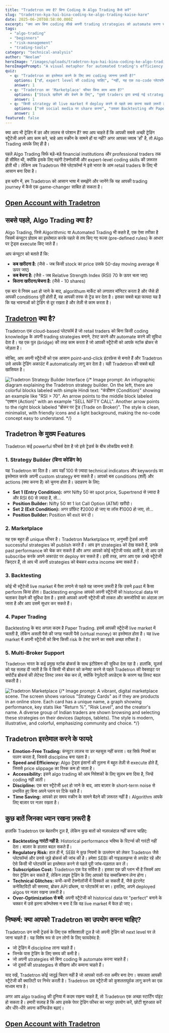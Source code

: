 ```yaml
---
title: "Tradetron क्या है? बिना Coding के Algo Trading कैसे करें"
slug: "tradetron-kya-hai-bina-coding-ke-algo-trading-kaise-kare"
date: 2025-06-20T08:58:00.000Z
excerpt: "क्या आप बिना coding सीखे अपनी trading strategies को automate करना चाहते हैं? जानिए Tradetron कैसे retail निवेशकों को algo trading की दुनिया में कदम रखने में मदद करता है, इसके फायदे, फीचर्स और सावधानियां।"
tags:
  - "algo-trading"
  - "beginners"
  - "risk-management"
  - "trading-tools"
category: "technical-analysis"
author: "Neelam"
heroImage: "/images/uploads/tradetron-kya-hai-bina-coding-ke-algo-trading-kaise-kare/hero-image.jpg"
heroImagePrompt: "A visual metaphor for automated trading's efficiency. A calm Indian trader sits at a sleek, futuristic desk, overseeing a central computer that automatically executes trades based on glowing charts and data streams. In the background, out-of-focus traders work manually in a chaotic environment. The scene contrasts calm, automated control with manual stress. Style: Cinematic, with a blue and orange neon glow, highlighting technology and focus. Text on screen: 'Automated Control'."
quiz:
  - q: "Tradetron का इस्तेमाल करने के लिए क्या coding जानना ज़रूरी है?"
    options: ["हाँ, expert level की coding चाहिए", "नहीं, यह एक no-code प्लेटफॉर्म है", "सिर्फ Python की बेसिक जानकारी चाहिए"]
    answer: 1
  - q: "Tradetron का 'Marketplace' फीचर किस काम आता है?"
    options: ["Stock खरीदने और बेचने के लिए", "दूसरे traders द्वारा बनाई गई strategies को खरीदने या subscribe करने के लिए", "सिर्फ अपनी strategy का performance देखने के लिए"]
    answer: 1
  - q: "किसी strategy को live market में deploy करने से पहले क्या करना सबसे ज़रूरी है?"
    options: ["उसे social media पर share करना", "उसका Backtesting और Paper Trading करना", "तुरंत live trade शुरू कर देना"]
    answer: 1
featured: false
---
```


क्या आप भी ट्रेडिंग में डर और लालच से परेशान हैं? क्या आप चाहते हैं कि आपकी सबसे अच्छी ट्रेडिंग स्ट्रैटेजी अपने आप काम करे, चाहे आप स्क्रीन के सामने हों या नहीं? अगर आपका जवाब 'हाँ' है, तो Algo Trading आपके लिए ही है।

पहले Algo Trading सिर्फ बड़े-बड़े financial institutions और professional traders तक ही सीमित थी, क्योंकि इसके लिए महंगी टेक्नोलॉजी और expert-level coding skills की ज़रूरत होती थी। लेकिन अब Tradetron जैसे प्लेटफॉर्म्स ने इसे भारत के आम retail traders के लिए भी आसान बना दिया है।

इस ब्लॉग में, हम Tradetron को आसान भाषा में समझेंगे और जानेंगे कि यह आपकी trading journey में कैसे एक game-changer साबित हो सकता है।

## [Open Account with Tradetron](https://www.tradetron.tech?ref=m2q2mzi5)


## सबसे पहले, Algo Trading क्या है?

Algo Trading, जिसे Algorithmic या Automated Trading भी कहते हैं, एक ऐसा तरीका है जिसमें कंप्यूटर प्रोग्राम का इस्तेमाल करके पहले से तय किए गए रूल्स (pre-defined rules) के आधार पर ट्रेड्स execute किए जाते हैं।

आप कंप्यूटर को बताते हैं कि:
*   **कब खरीदना है:** (जैसे - जब किसी stock का price उसके 50-day moving average से ऊपर जाए)
*   **कब बेचना है:** (जैसे - जब Relative Strength Index (RSI) 70 के ऊपर चला जाए)
*   **कितना खरीदना/बेचना है:** (जैसे - 10 shares)

एक बार ये नियम set हो जाने के बाद, algorithum मार्केट को लगातार मॉनिटर करता है और जैसे ही आपकी conditions पूरी होती हैं, वह आपकी तरफ से ट्रेड कर देता है। इसका सबसे बड़ा फायदा यह है कि यह भावनाओं को ट्रेडिंग से दूर रखता है और तेज़ी से काम करता है।

## [Tradetron](https://www.tradetron.tech?ref=m2q2mzi5) क्या है?

Tradetron एक cloud-based प्लेटफॉर्म है जो retail traders को बिना किसी coding knowledge के अपनी trading strategies बनाने, टेस्ट करने और automate करने की सुविधा देता है। यह एक पुल (bridge) की तरह काम करता है जो आपकी स्ट्रैटेजी को आपके स्टॉक ब्रोकर से जोड़ता है।

सोचिए, आप अपनी स्ट्रैटेजी को एक आसान point-and-click इंटरफ़ेस से बनाते हैं और Tradetron उसे आपके ट्रेडिंग अकाउंट में automatically लागू कर देता है। यही Tradetron की सबसे बड़ी खासियत है।

![Tradetron Strategy Builder Interface](/images/uploads/tradetron-kya-hai-bina-coding-ke-algo-trading-kaise-kare/strategy-builder.jpg)
{/* Image prompt: An infographic diagram explaining the Tradetron strategy builder. On the left, there are colorful blocks labeled with simple Hindi text: "कंडीशन (Condition)" showing an example like "RSI > 70". An arrow points to the middle block labeled "एक्शन (Action)" with an example "SELL NIFTY CALL". Another arrow points to the right block labeled "ब्रोकर पर ट्रेड (Trade on Broker)". The style is clean, minimalist, with friendly icons and a light background, making the no-code concept easy to understand. */}

## Tradetron के मुख्य Features

Tradetron कई powerful फीचर्स देता है जो इसे ट्रेडर्स के बीच लोकप्रिय बनाते हैं:

### 1. Strategy Builder (बिना कोडिंग के)
यह Tradetron का दिल है। आप यहाँ 100 से ज़्यादा technical indicators और keywords का इस्तेमाल करके अपनी custom strategy बना सकते हैं। आपको बस conditions (शर्तें) और actions (क्या करना है) को चुनना होता है। उदाहरण के लिए:
*   **Set 1 (Entry Condition):** अगर Nifty 50 का spot price, Supertrend से ज़्यादा है और RSI 60 से ज़्यादा है, तो...
*   **Position Builder:** Nifty 50 का 1 lot Call Option (ATM) खरीदो।
*   **Set 2 (Exit Condition):** अगर प्रॉफ़िट ₹2000 हो जाए या लॉस ₹1000 हो जाए, तो...
*   **Position Builder:** Position को exit कर दो।

### 2. Marketplace
यह एक बहुत ही unique फीचर है। Tradetron Marketplace पर, अनुभवी ट्रेडर्स अपनी successful strategies को publish करते हैं। आप इन strategies को देख सकते हैं, उनके past performance को चेक कर सकते हैं और अगर आपको कोई स्ट्रैटेजी पसंद आती है, तो आप उसे subscribe करके अपने अकाउंट पर deploy कर सकते हैं। इसी तरह, अगर आप एक अच्छे स्ट्रैटेजी क्रिएटर हैं, तो आप भी अपनी strategies को बेचकर extra income कमा सकते हैं।

### 3. Backtesting
कोई भी स्ट्रैटेजी live market में पैसा लगाने से पहले यह जानना ज़रूरी है कि उसने past में कैसा perform किया होता। Backtesting engine आपको अपनी स्ट्रैटेजी को historical data पर चलाकर देखने की सुविधा देता है। इससे आपको अपनी स्ट्रैटेजी की ताकत और कमजोरियों का अंदाज़ा लग जाता है और आप उसमें सुधार कर सकते हैं।

### 4. Paper Trading
Backtesting के बाद अगला कदम है Paper Trading. इसमें आपकी स्ट्रैटेजी live market में चलती है, लेकिन असली पैसे की जगह नकली पैसे (virtual money) का इस्तेमाल होता है। यह live market में अपनी स्ट्रैटेजी को बिना किसी risk के टेस्ट करने का सबसे अच्छा तरीका है।

### 5. Multi-Broker Support
Tradetron भारत के कई प्रमुख स्टॉक ब्रोकर्स के साथ इंटीग्रेशन की सुविधा देता रहा है। हालांकि, यूज़र्स को यह सलाह दी जाती है कि वे किसी भी ब्रोकर को कनेक्ट करने से पहले Tradetron की वेबसाइट पर सपोर्टेड ब्रोकर्स की लेटेस्ट लिस्ट ज़रूर चेक कर लें, क्योंकि रेगुलेटरी अपडेट्स के कारण यह लिस्ट बदल सकती है।

![Tradetron Marketplace](/images/uploads/tradetron-kya-hai-bina-coding-ke-algo-trading-kaise-kare/marketplace.jpg)
{/* Image prompt: A vibrant, digital marketplace scene. The screen shows various "Strategy Cards" as if they are products in an online store. Each card has a unique name, a graph showing performance, key stats like "Return %", "Risk Level", and the creator's name. A diverse group of Indian traders are shown browsing and selecting these strategies on their devices (laptops, tablets). The style is modern, illustrative, and colorful, emphasizing community and choice. */}

## Tradetron इस्तेमाल करने के फायदे

*   **Emotion-Free Trading:** कंप्यूटर लालच या डर महसूस नहीं करता। वह सिर्फ नियमों का पालन करता है, जिससे discipline बना रहता है।
*   **Speed and Efficiency:** Algo ट्रेड्स इंसानों की तुलना में बहुत तेज़ी से execute होते हैं, जिससे price slippage का रिस्क कम हो जाता है।
*   **Accessibility:** इसने algo trading को आम निवेशकों के लिए सुलभ बना दिया है, जिन्हें coding नहीं आती।
*   **Discipline:** एक बार स्ट्रैटेजी set हो जाने के बाद, आप बाज़ार के short-term noise से प्रभावित हुए बिना अपने प्लान पर टिके रहते हैं।
*   **Time Saving:** आपको हर समय स्क्रीन के सामने बैठने की ज़रूरत नहीं है। Algorithm आपके लिए बाज़ार पर नज़र रखता है।

## कुछ बातें जिनका ध्यान रखना ज़रूरी है

हालांकि Tradetron एक बेहतरीन टूल है, लेकिन कुछ बातों को नज़रअंदाज़ नहीं करना चाहिए:
*   **Backtesting गारंटी नहीं है:** Historical performance भविष्य के रिटर्न्स की गारंटी नहीं देता। बाज़ार के हालात बदल सकते हैं।
*   **Regulatory Risk:** हाल ही में, SEBI ने कुछ नियमों के उल्लंघन को लेकर Tradetron जैसे प्लेटफॉर्म्स और उनसे जुड़े ब्रोकर्स की जांच की है। हमेशा SEBI की गाइडलाइन्स से अपडेट रहें और ऐसे किसी भी प्लेटफॉर्म का इस्तेमाल करने से पहले पूरी जांच-पड़ताल कर लें।
*   **Subscription Cost:** Tradetron एक पेड सर्विस है। इसका एक फ्री प्लान भी है जिसमें आप पेपर ट्रेडिंग कर सकते हैं, लेकिन लाइव ट्रेडिंग के लिए आपको पेड सब्सक्रिप्शन लेना होगा।
*   **Technical Glitches:** कभी-कभी टेक्नोलॉजी में दिक्कतें आ सकती हैं, जैसे इंटरनेट कनेक्टिविटी की समस्या, ब्रोकर API प्रॉब्लम, या प्लेटफॉर्म का बग। इसलिए, अपने deployed algos पर नज़र रखना ज़रूरी है।
*   **Over-Optimization से बचें:** अपनी स्ट्रैटेजी को historical data पर "perfect" बनाने के चक्कर में उसे इतना कॉम्प्लेक्स न बना दें कि वह live market में फेल हो जाए।

## निष्कर्ष: क्या आपको Tradetron का उपयोग करना चाहिए?

Tradetron उन सभी ट्रेडर्स के लिए एक शक्तिशाली टूल है जो अपनी ट्रेडिंग को next level पर ले जाना चाहते हैं। यह विशेष रूप से उन लोगों के लिए फायदेमंद है:
*   जो ट्रेडिंग में discipline लाना चाहते हैं।
*   जिनके पास ट्रेडिंग के लिए समय की कमी है।
*   जो अपनी strategies को बिना coding के automate करना चाहते हैं।
*   जो दूसरों की strategies से सीखना और कमाना चाहते हैं।

याद रखें, Tradetron कोई जादुई चिराग नहीं है जो आपको रातों-रात अमीर बना देगा। सफलता आपकी स्ट्रैटेजी की क्वालिटी पर निर्भर करती है। Tradetron उस स्ट्रैटेजी को कुशलतापूर्वक लागू करने का एक माध्यम मात्र है।

अगर आप algo trading की दुनिया में कदम रखना चाहते हैं, तो Tradetron एक अच्छा स्टार्टिंग पॉइंट हो सकता है। हमारी सलाह है कि आप इसके पेपर ट्रेडिंग फीचर का भरपूर उपयोग करें, छोटी शुरुआत करें और धीरे-धीरे अपना कॉन्फिडेंस बढ़ाएं।

## [Open Account with Tradetron](https://www.tradetron.tech?ref=m2q2mzi5)
